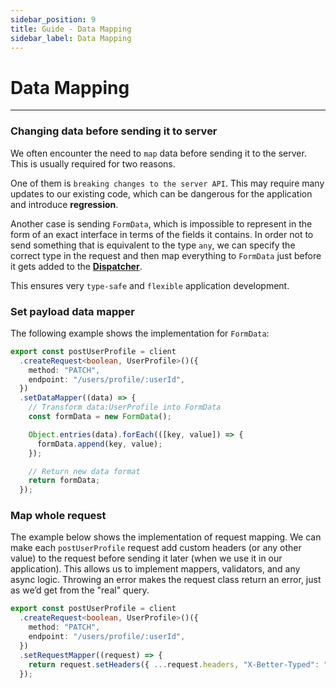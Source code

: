 ```yaml
---
sidebar_position: 9
title: Guide - Data Mapping
sidebar_label: Data Mapping
---
```


# Data Mapping

---

### Changing data before sending it to server

We often encounter the need to `map` data before sending it to the server. This is usually required for two reasons.

One of them is `breaking changes to the server API`. This may require many updates to our existing code,
which can be dangerous for the application and introduce **regression**.

Another case is sending `FormData`, which is impossible to represent in the form of an exact interface in terms of the
fields it contains. In order not to send something that is equivalent to the type `any`, we can specify the correct type
in the request and then map everything to `FormData` just before it gets added to the **[Dispatcher](/documentation/02-core/dispatcher.mdx)**.

This ensures very `type-safe` and `flexible` application development.

### Set payload data mapper

The following example shows the implementation for `FormData`:

```ts
export const postUserProfile = client
  .createRequest<boolean, UserProfile>()({
    method: "PATCH",
    endpoint: "/users/profile/:userId",
  })
  .setDataMapper((data) => {
    // Transform data:UserProfile into FormData
    const formData = new FormData();

    Object.entries(data).forEach(([key, value]) => {
      formData.append(key, value);
    });

    // Return new data format
    return formData;
  });
```

### Map whole request

The example below shows the implementation of request mapping. We can make each `postUserProfile` request add custom
headers (or any other value) to the request before sending it later (when we use it in our application).
This allows us to implement mappers, validators, and any async logic. Throwing an error makes the request class return an error,
just as we’d get from the "real" query.

```ts
export const postUserProfile = client
  .createRequest<boolean, UserProfile>()({
    method: "PATCH",
    endpoint: "/users/profile/:userId",
  })
  .setRequestMapper((request) => {
    return request.setHeaders({ ...request.headers, "X-Better-Typed": "My custom header" });
  });
```
